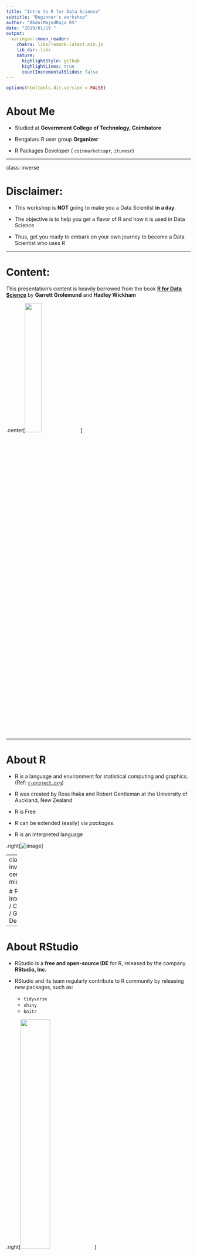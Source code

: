 ```yaml
---
title: "Intro to R for Data Science"
subtitle: "Beginner's workshop"
author: "AbdulMajedRaja RS"
date: "2019/01/19 "
output:
  xaringan::moon_reader:
    chakra: libs/remark-latest.min.js 
    lib_dir: libs
    nature:
      highlightStyle: github
      highlightLines: true
      countIncrementalSlides: false
---
```


```r
options(htmltools.dir.version = FALSE)
```


# About Me

- Studied at **Government College of Technology, Coimbatore**

- Bengaluru R user group **Organizer**

- R Packages Developer ( `coinmarketcapr`, `itunesr`)


---

class: inverse

# Disclaimer:

- This workshop is **NOT** going to make you a Data Scientist **in a day**. 

- The objective is to help you get a flavor of R and how it is used in Data Science

- Thus, get you ready to embark on your own journey to become a Data Scientist who uses R


---

# Content:

This presentation's content is heavily borrowed from the book [**R for Data Science**](https://r4ds.had.co.nz) by **Garrett Grolemund** and **Hadley Wickham**


.center[<img src="images/r4ds_had_cover.png" width="30%">]

---


# About R

- R is a language and environment for statistical computing and graphics. (Ref: [`r-project.org`](https://www.r-project.org/about.html))

- R was created by Ross Ihaka and Robert Gentleman at the University of Auckland, New Zealand

- R is Free

- R can be extended (easily) via *packages*.

- R is an interpreted language


.right[![image](images/Rlogo.png)]


---
class: inverse, center, middle

# R Interpreter / Console / GUI
## Demo
---

# About RStudio


- RStudio is a **free and open-source IDE** for R, released by the company **RStudio, Inc.** 

- RStudio and its team regularly contribute to R community by releasing new packages, such as:
  - `tidyverse`
  - `shiny`
  - `knitr`


.right[<img src="images/RStudio.png" width="40%">]


---
class: inverse, center, middle

# RStudio
## Demo


---

# R Ecosystem

Like `Python`, `R`'s strength lies in its Ecosystem. **Why R?** - R Packages


### Growth


<figure>
    <img src='images/number-of-submitted-packages-to-CRAN.png' width="80% />
      <font size="2">
        <figcaption> Source: <a href ="https://gist.github.com/daroczig/3cf06d6db4be2bbe3368">@daroczig</a>
        </figcaption>
      </font>
</figure>

---
class: inverse, center, middle

# Basics of R Programming

---

# Hello, World!


The traditional first step - **Hello, World!**:

--

```r
print("Hello, World!") #<<
 
```

<br/>

###.center[That's one small step for a man, one giant leap for mankind]
###.center[Neil Armstrong]

---

# Arithmetic Operations

```r
2 + 3
```

```r
50000 * 42222
```

```r
2304 / 233
```

```r
(33 + 44 ) * 232 / 12
```

---

# Assignment Operators

### .center[`<-` **Arrow (Less-than < and Minus - )**]

### .center[`=` **(Equal Sign)**]

```r
(x <- 2 + 3)
```


```r
(y = x ** 4) #<<
```

```r
5 * 9 -> a
a
```

---



# Objects

* The entities R operates on are technically known as `objects`.

Example: Vector of numeric


```r
vector_of_numeric <- c(2,4,5)

typeof(vector_of_numeric)
```

---

# Vectors

- Atomic Vectors - Homogeneous Data Type

  - logical
  - integer
  - double
  - character
  - *complex*
  - *raw*

- Lists - (Recursive Vectors) Heterogeneous Data Type 

- `NULL` is used to represent absence of a vector

**Vectors + Attributes (Additional Meta Data) = Augmented vectors**

* Factors are built on top of integer vectors.
* Dates and date-times are built on top of numeric vectors.
* Data frames and tibbles are built on top of lists.


---

### Numeric Vector

```r
nummy <- 1:4

nummy_int <- c(1L,2L,3L)  
```


```r
typeof(nummy)

typeof(nummy_int)
```

```r
is.numeric(nummy)
```


---

### Character Vector

```r

types <- c("int","double","character")

types
```


```r
typeof(types)

length(types)

```

```r
is.numeric(types)
is.character(types)
```
---

### Logical Vector

```r

logicals <- c(TRUE,F,TRUE,T, FALSE)

logicals
```
---

# Coersion 

## Typecasting - Explicit


```r

money_in_chars <- c("20","35","33")

typeof(money_in_chars)

```

```r
money_money <- as.numeric(money_in_chars)

money_money

typeof(money_money)
```

---

## Typecasting - Implicit

```r
money_money <- as.numeric(money_in_chars)

money_money

typeof(money_money)

```

```r

new_money <- c(money_money,"33")

new_money

typeof(new_money)

```


---

#Vector - Accessing

```r

month.abb #in-built character vector with Month Abbreviations

month.abb[2]

```

```r
month.abb[4:7]
```

```r
month.abb[c(2,5,7,10)]
```

---
---
# Vector Manipulation

## Appending

```r
days <- c("Mon","Tue","Wed")

days
```

```r
week_end <- c("Sat","Sun")

more_days <- c(days,"Thu","Fri",week_end)

more_days
```

---

# Vector - Arithmetic

```r

set.seed(122)

so_many_numbers <- runif(10, min = 10, max = 100)

so_many_numbers
```

```r
so_many_numbers * 200
```

---
# Factors

* In R, factors are used to work with categorical variables, variables that have a fixed and known set of possible values.

* Useful with Characters where non-Alphabetical Ordering is required

```r
days <- c("Thu","Wed","Sun")

sort(days)
```


```r

week_levels <- c("Mon","Tue","Wed","Thu","Fri","Sat","Sun")


(days_f <- factor(days, levels = week_levels))

```

```r
sort(days_f)  
```

---

# List

Lists are a step up in complexity from atomic vectors: each element can be any type, not just vectors. 

```r

(a_list <- list("abcd",123,1:12,month.abb))

```
---

# List Accessing

```r
a_list[[1]]

a_list[[4]][4]
```


---

# Matrix

```r
new_m <- matrix(data = 1:12, nrow = 3)

new_m
```

```r
new_m * 20
```


```r
dim(new_m)
new_m[2,3]
```
---
# Dataframe

## Tabular Structure 

* dimension 
* row.names
* col.names


```r
colleges <- c("CIT","GCT","PSG")

year <- c(2019,2018,2017)

db <- data.frame(college_names = colleges, year_since = year)

db


```

---
# Dataframe Manipulation

```r
db$college_names
```

```r
db[2,2] <- 1990

db

```

```r
db[,"year_since"]
```

---

# Loops & Iterators

## For Loop

```r
for (month_name in month.abb) {
  print(paste("This month", month_name, "beautiful!!!"))
}

```

As you move forward, Check the family of `apply` functions - `sapply()`, `tapply()`, `lapply()`, `apply()`.

For advanced functional programming, refer `purrr` package

---

# Logical Operations 

```r

iris$Species %in% "virginica"

```

```r
1:10 > 5
```

```r
1:10 == 4
```


---
# Conditions

```r
if (iris$Sepal.Length[2]>5) {
  print("it is gt 5")
} else print("it is not")
```


```r
if (iris$Sepal.Length>10) {print("hello")}
```

```r
ifelse(iris$Sepal.Length>6, "more_than_10","les_than_10")
```



---

# Packages

## Package Installation & Loading

### From CRAN (usually Stable Version)

```r
install.packages("itunesr")
```

**From Github (usually Development Version)**

```r
#install.packages("devtools")
devtools::install_github("amrrs/itunesr")
```

### Loading

```r
library(itunesr)
```

---

# Help

## using `help()`

```r
help("runif")
```

## using ?

```r
?sample
```

---

# Help - Example

```r
example("for")
```

---

# Packages Vignette

```r
vignette("dplyr")

browseVignettes("dplyr")
```


 
---
class: inverse, center, middle

# Data wrangling and Visualization using Tidyverse

---
class: center, middle

# Data Science Framework


There are now like, you know, a billion venn diagrams showing you what data science is. But to me I think the definition is pretty simple. Whenever you're struggling with data, trying to understand what's going on with data, whenever you're trying to turn that **raw data into insight and understanding and discoveries**. I think that's **Data Science.**" - Hadley Wickham

<figure>
    <img src='images/hadley_data_science.png' width="80% />
      <font size="2">
        <figcaption> Source: <a href ="https://www.youtube.com/watch?v=cpbtcsGE0OA">Hadley Wickham</a>
        </figcaption>
      </font>
</figure>

---

# Tidyverse


- An opinionated collection of R packages designed for data science. 
- All packages share an underlying design *philosophy, grammar, and data structures*. 

```r
install.packages("tidyverse")
```

### tidyverse packages

```r
tidyverse::tidyverse_packages()
```

---

# Loading the Library

```r

library(tidyverse)

```


---

# Input Data

Reading the dataset

```r

#kaggle <- read_csv("data/kaggle_survey_2018.csv")

kaggle <- read_csv("data/kaggle_survey_2018.csv", skip = 1)
```

---

# Basic Stats

### Dimension (Rows Column)

```r

dim(kaggle)
```

```r
glimpse(kaggle)
```

---

class: inverse, center

# Dataset Overview 
## Demo on RStudio

---

# Data Questions (Business Problem)

- What's the percentage of Male and Female respondents?

- What are the top 5 countries?

---

# dyplr verbs

- `mutate()` - adds new variables that are functions of existing variables
- `select()` - picks variables based on their names.
- `filter()` - picks cases based on their values.
- `summarise()` - reduces multiple values down to a single summary.
- `arrange()` - changes the ordering of the rows.

---

# Introducing %>% Pipe Operator

- The pipe, `%>%`, comes from the magrittr package by Stefan Milton Bache

- **Output of LHS** is given as the **input (first argument) of RHS**

### Example

```r

kaggle %>% dim()

```

Although doesn't make much sense to use `%>%` in this context, Hope it explains the function.

---

# Percentage of Male and Female

* Column name - `What is your gender? - Selected Choice`

### Pseudo-code

- `group_by` the `kaggle` dataframe on column `What is your gender? - Selected Choice`
- `count` the values 
-  calculate `percentage` value from the `count`s

---

# % of Male and Female - Group By & Count - Method 1


```r
kaggle %>% 
  group_by(`What is your gender? - Selected Choice`) %>% 
  summarise(n = n())
```

---

# % of Male and Female - Group By & Count - Method 2

```r
kaggle %>% 
  group_by(`What is your gender? - Selected Choice`) %>% 
  count() 
```

---

# % of Male and Female - Group By & Count - Sorted 

```r
kaggle %>% 
  group_by(`What is your gender? - Selected Choice`) %>% 
  count() %>% 
  arrange(desc(n))
```


---

# % of Male and Female - Percentage


```r
kaggle %>% 
  group_by(`What is your gender? - Selected Choice`) %>% 
  count() %>% 
  ungroup() %>% 
  mutate(perc = round(n / sum(n),2))
```

---

# % of Male and Female - Nice_Looking_Table


```r
kaggle %>% 
  group_by(`What is your gender? - Selected Choice`) %>% 
  count() %>% 
  ungroup() %>% 
  mutate(perc = round(n / sum(n),2)) %>% 
  knitr::kable(format = "html")
```

---

class: inverse,center,middle

# But, Wait!!!
## Go Back and See 
### If you have only `Male` and `Female`?


---

class: inverse,center,middle

# Time for some cleaning
## In the form of `filter()`ing

---

# % of Male and Female - Filtered_Nice


```r
kaggle %>% 
  filter(`What is your gender? - Selected Choice` %in% c("Male","Female")) %>% 
  group_by(`What is your gender? - Selected Choice`) %>% 
  count() %>% 
  ungroup() %>% 
  mutate(perc = round(n / sum(n),2)) %>% 
  knitr::kable(format = "html")
```
 

---

class: inverse,center,middle

# An Awkward column name, isn't it??!

---

# % of Male and Female - All_Nice_Table

```r
library(scales) #for Percentage Formatting

kaggle %>% 
  filter(`What is your gender? - Selected Choice` %in% c("Male","Female")) %>% 
  group_by(`What is your gender? - Selected Choice`) %>% 
  count() %>% 
  ungroup() %>% 
  mutate(perc = round(n / sum(n),2)) %>% 
  mutate(perc = scales::percent(perc)) %>% 
  rename(Gender = `What is your gender? - Selected Choice`,
         Count = n,
         Percentage = perc) %>% 
  knitr::kable(format = "html")
```

---

# Top 5 Countries

* Column name - `In which country do you currently reside?`


### Pseudo-code

- `count` number of respondents from each country
- `arrange` countries in descending order based on their count value
- `top 5` in the list is the output

---

# Top 5 Countries - Code

```r
kaggle %>% 
  count(`In which country do you currently reside?`) %>% 
  arrange(desc(n)) %>% 
  top_n(5) %>% 
  knitr::kable(format = "html")
```


---
class: inverse,center,middle

# Is `Other` a country name???

---

# Top 5 Countries 

```r
kaggle %>% 
  filter(!`In which country do you currently reside?` %in% "Other") %>% 
  count(`In which country do you currently reside?`) %>% 
  rename(Country = `In which country do you currently reside?`) %>% 
  arrange(desc(n)) %>% 
  top_n(5) %>% 
  knitr::kable(format = "html")
```


---
class: inverse,center,middle

# Table is nice, but a visually appealing plot is Nicer
## 😉


---

# Top 5 Countries - Plot #1

```r
kaggle %>% 
  filter(!`In which country do you currently reside?` %in% "Other") %>% 
  count(`In which country do you currently reside?`) %>% 
  rename(Country = `In which country do you currently reside?`) %>% 
  arrange(desc(n)) %>% 
  top_n(5) %>% 
  ggplot() + geom_bar(aes(Country,n), stat = "identity") +
  coord_flip() +
  theme_minimal() +
  labs(title = "Top 5 Countries",
       subtitle = "From where Kaggle Survey Respondentns reside",
       x = "Country",
       y = "Number of Respondents",
       caption = "Data Source: Kaggle Survey 2018")
```

---

# Top 5 Countries - Plot #2

```r
kaggle %>% 
  filter(!`In which country do you currently reside?` %in% "Other") %>% 
  count(`In which country do you currently reside?`) %>% 
  rename(Country = `In which country do you currently reside?`) %>% 
  arrange(desc(n)) %>% 
  top_n(5) %>% 
  ggplot() + geom_bar(aes(Country,n), stat = "identity") +
  coord_flip() +
  theme_minimal() +
  labs(title = "Top 5 Countries",
       subtitle = "From where Kaggle Survey Respondents reside",
       x = "Country",
       y = "Number of Respondents",
       caption = "Data Source: Kaggle Survey 2018")
```

---

# Top 5 Countries - Plot #3 Themed

```r
library(ggthemes)

kaggle %>% 
  filter(!`In which country do you currently reside?` %in% "Other") %>% 
  count(`In which country do you currently reside?`) %>% 
  rename(Country = `In which country do you currently reside?`) %>% 
  arrange(desc(n)) %>% 
  top_n(5) %>% 
  ggplot() + geom_bar(aes(Country,n), stat = "identity") +
 # coord_flip() +
  theme_minimal() +
  labs(title = "Top 5 Countries",
       subtitle = "From where Kaggle Survey Respondents reside",
       x = "Country",
       y = "Number of Respondents",
       caption = "Data Source: Kaggle Survey 2018") +
  ggthemes::theme_wsj()
```


---

class: inverse, center, middle

# Documentation and Reporting using R Markdown
## Demo

---

class: inverse, center, middle

# Project Demo 

---


class: center, middle

# Object Detection in 3 Lines of R Code
## using Tiny YOLO 
### -Project Demo-

---


# References


- [R for Data Science](https://r4ds.had.co.nz/)

- [R-Bloggers](https://www.r-bloggers.com/) 





---

class: center, middle

# Thanks!

Slides created via the R package [**xaringan**](https://github.com/yihui/xaringan).

The chakra comes from [remark.js](https://remarkjs.com), [**knitr**](http://yihui.name/knitr), and [R Markdown](https://rmarkdown.rstudio.com).

---

background-image: url(images/ppf_success.gif)
background-size: 100%
class: center, bottom


